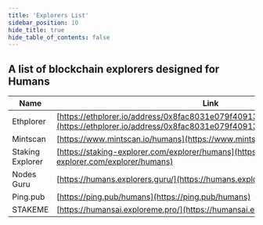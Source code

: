 ```yaml
---
title: 'Explorers List'
sidebar_position: 10
hide_title: true
hide_table_of_contents: false
---
```



<PageTitle iconUrl="img/humans-icon.svg" title="Humans Explorers List" />

## A list of blockchain explorers designed for Humans

| Name             | Link |
| ---------------- | ---- |
| Ethplorer | [https://ethplorer.io/address/0x8fac8031e079f409135766c7d5de29cf22ef897c](https://ethplorer.io/address/0x8fac8031e079f409135766c7d5de29cf22ef897c) |
| Mintscan | [https://www.mintscan.io/humans](https://www.mintscan.io/humans) |
| Staking Explorer | [https://staking-explorer.com/explorer/humans](https://staking-explorer.com/explorer/humans) |
| Nodes Guru | [https://humans.explorers.guru/](https://humans.explorers.guru/) |
| Ping.pub | [https://ping.pub/humans](https://ping.pub/humans) |
| STAKEME | [https://humansai.exploreme.pro/](https://humansai.exploreme.pro/) |

